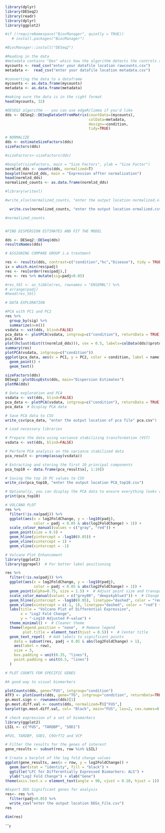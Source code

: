 ```{r}

library(dplyr)
library(DESeq2)
library(readr)
library(dplyr)
library(ggplot2)
```


```{r}
#if (!requireNamespace("BiocManager", quietly = TRUE))
   # install.packages("BiocManager")

```


```{r}
#BiocManager::install("DESeq2")

```


```{r}
#Reading in the data 
#metadata contains "Dex" whics how the algorithm detects the controls and the treatment cases 
mycounts <- read_csv("enter your datafile location rawcounts.csv")  
metadata <-  read_csv("enter your datafile location metadata.csv")
```



```{r}
#converting the data to a dataframe 
mycounts <- as.data.frame(mycounts)
metadata <- as.data.frame(metadata)
```


```{r}
#making sure the data is in the right format 
head(mycounts, 32)

#DESEQ2 algorithm -- you can use edgeR/limma if you'd like 
dds <- DESeq2::DESeqDataSetFromMatrix(countData=(mycounts), 
                                      colData=metadata, 
                                      design=~condition,
                                      tidy=TRUE)
```

```{r}
# NORMALIZE 
dds <- estimateSizeFactors(dds)
sizeFactors(dds)
```

```{r}
#sizeFactors<-sizeFactors(dds)

#boxplot(sizeFactors, main = "Size Factors", ylab = "Size Factor")
normlzd_dds <- counts(dds, normalized=T)
boxplot(normlzd_dds, main = "Expression affter normalization")
head(normlzd_dds)
normalized_counts <- as.data.frame(normlzd_dds)
```

```{r}

#library(writexl)

#write_xlsx(normalized_counts, "enter the output location normalized.xlxs")

  write.csv(normalized_counts, "enter the output location ormalized.csv", row.names = FALSE)

```

```{r}
#normalized_counts


#FIND DISPERSION ESTIMATES AND FIT THE MODEL 

dds <- DESeq2::DESeq(dds)
resultsNames(dds)
```

```{r}
# ASSIGNING COMPARE GROUP i.e treatment 

res <- results(dds, contrast=c("condition","hc","Disease"), tidy = TRUE)
ix = which.min(res$padj)
res <- res[order(res$padj),]
res <- res %>% mutate(sig=padj<0.05)

#res_tbl <- as_tibble(res, rownames = "ENSEMBL") %>%
# arrange(padj)
#head(res_tbl)
```

```{r}
# DATA EXPLORATION

#PCA with PC1 and PC2
res %>% 
  group_by(sig) %>% 
  summarize(n=n())
vsdata <- vst(dds, blind=FALSE)
pca_data <- plotPCA(vsdata, intgroup=c("condition"), returnData = TRUE)
pca_data
plot(hclust(dist(t(normlzd_dds))), cex = 0.5, labels=colData(dds)$protocol)
summary(res)
plotPCA(vsdata, intgroup=c("condition"))
ggplot(pca_data, aes(x = PC1, y = PC2, color = condition, label = name)) +
  geom_point() +
  geom_text()

sizeFactors(dds)
DESeq2::plotDispEsts(dds, main="Dispersion Estimates")
plotMA(dds)
```

```{r}
# Data exploration and PCA
vsdata <- vst(dds, blind=FALSE)
pca_data <- plotPCA(vsdata, intgroup=c("condition"), returnData = TRUE)
pca_data  # Display PCA data

# Save PCA data to CSV
write_csv(pca_data, "enter the output location of pca file" pca.csv")
```


```{r}
# Load necessary libraries

# Prepare the data using variance stabilizing transformation (VST)
vsdata <- vst(dds, blind=FALSE)

# Perform PCA analysis on the variance stabilized data
pca_result <- prcomp(assay(vsdata))

# Extracting and storing the first 10 principal components
pca_top10 <- data.frame(pca_result$x[, 1:10])

# Saving the top 10 PC values to CSV
write_csv(pca_top10, "enter the output location PCA_top10.csv")

# Optionally, you can display the PCA data to ensure everything looks correct
print(pca_top10)

```

```{r}
# VOLCANO PLOT 
res %>%
  filter(!is.na(padj)) %>%
  ggplot(aes(x = log2FoldChange, y = -log10(padj),
             color = padj < 0.05 & abs(log2FoldChange) > 1)) +
  scale_colour_manual(values = c("gray", "red")) +
  geom_point(size = 0.5) +
  geom_hline(yintercept = -log10(0.05)) +
  geom_vline(xintercept = 1) +
  geom_vline(xintercept = -1)
```

```{r}
# Volcano Plot Enhancement
library(ggplot2)
library(ggrepel)  # For better label positioning

res %>%
  filter(!is.na(padj)) %>%
  ggplot(aes(x = log2FoldChange, y = -log10(padj),
             color = padj < 0.05 & abs(log2FoldChange) > 1)) +
  geom_point(alpha=0.75, size = 1.5) +  # Adjust point size and transparency
  scale_color_manual(values = c("grey80", "deepskyblue3")) +  # Change colors
  geom_hline(yintercept = -log10(0.05), linetype="dashed", color = "red") +
  geom_vline(xintercept = c(-1, 1), linetype="dashed", color = "red") +
  labs(title = "Volcano Plot of Differential Expression",
       x = "Log2 Fold Change",
       y = "-Log10 Adjusted P-value") +
  theme_minimal() +  # Cleaner theme
  theme(legend.position = "none",  # Remove legend
        plot.title = element_text(hjust = 0.5)) +  # Center title
  geom_text_repel(  # Add labels to significant points
    data = subset(res, padj < 0.05 & abs(log2FoldChange) > 1),
    aes(label = row),
    size = 3,
    box.padding = unit(0.35, "lines"),
    point.padding = unit(0.5, "lines")
  )

```

```{r}
# PLOT COUNTS FOR SPECIFIC GENES  

#A good way to visual biomarkers 

plotCounts(dds, gene="FUS", intgroup="condition")
ATF3 <- plotCounts(dds, gene="TG", intgroup="condition", returnData=TRUE)
gn.most.sign <- rownames(dds)[1]
gn.most.diff.val <- counts(dds, normalized=T)["FUS",]
barplot(gn.most.diff.val, col= "Black", main="FUS", las=2, cex.names=0.5, cex.lab = 2)
```

```{r}
# check expression of a set of biomarkers 
library(ggplot2)
LSIL <- c("FUS", "TARDBP", "SOD1")

#FUS, TARDBP, SOD1, C9Orf72 and VCP
```

```{r}
# Filter the results for the genes of interest
gene_results <- subset(res, row %in% LSIL)
```


```{r}
# Create a barplot of the log fold change values
ggplot(gene_results, aes(x = row, y = log2FoldChange)) +
  geom_bar(stat = "identity", fill = "black") +
  ggtitle("LFC for Differentially Expressed Biomarkers: ALS") +
  ylab("Log2 Fold Change") + xlab("Gene")
theme(axis.text.x = element_text(angle = 90, vjust = 0.10, hjust = 1))
```


```{r}
#Export DEG Significant genes for analysis 
res<- res %>% 
  filter(padj<0.05) %>% 
  write_csv("enter the output location DEGs_File.csv")
res
```


```{r}
dim(res)

```

```{r}
